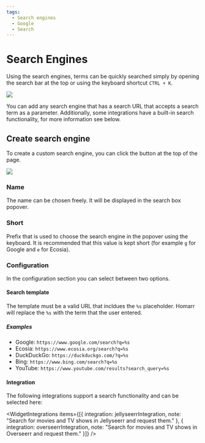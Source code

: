 ```yaml
---
tags:
  - Search engines
  - Google
  - Search
---
```



# Search Engines
Using the search engines, terms can be quickly searched simply by opening the search bar at the top or using the keyboard shortcut `CTRL + K`.

![](./img/search-engines.png)

You can add any search engine that has a search URL that accepts a search term as a parameter.
Additionally, some integrations have a built-in search functionality, for more information see below.

## Create search engine
To create a custom search engine, you can click the button at the top of the page.

![](./img/create-search-engine.png)

### Name
The name can be chosen freely. It will be displayed in the search box popover.

### Short
Prefix that is used to choose the search engine in the popover using the keyboard.
It is recommended that this value is kept short (for example ``g`` for Google and ``e`` for Ecosia).

### Configuration

In the configuration section you can select between two options.

#### Search template
The template must be a valid URL that incldues the ``%s`` placeholder.
Homarr will replace the ``%s`` with the term that the user entered.

##### Examples
- Google: ``https://www.google.com/search?q=%s``
- Ecosia: ``https://www.ecosia.org/search?q=%s``
- DuckDuckGo: ``https://duckduckgo.com/?q=%s``
- Bing: ``https://www.bing.com/search?q=%s``
- YouTube: ``https://www.youtube.com/results?search_query=%s``

#### Integration

The following integrations support a search functionality and can be selected here:

<WidgetIntegrations items={[{
  integration: jellyseerrIntegration,
  note: "Search for movies and TV shows in Jellyseerr and request them."
}, {
  integration: overseerrIntegration,
  note: "Search for movies and TV shows in Overseerr and request them."
}]} />
